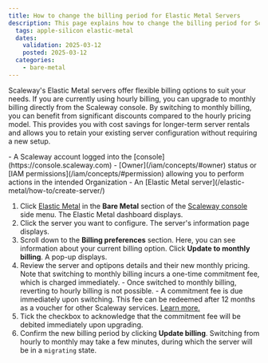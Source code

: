 ```yaml
---
title: How to change the billing period for Elastic Metal Servers
description: This page explains how to change the billing period for Scaleway's Elastic Metal servers.
  tags: apple-silicon elastic-metal
  dates:
    validation: 2025-03-12
    posted: 2025-03-12
  categories:
    - bare-metal
---
```



Scaleway's Elastic Metal servers offer flexible billing options to suit your needs. If you are currently using hourly billing, you can upgrade to monthly billing directly from the Scaleway console.
By switching to monthly billing, you can benefit from significant discounts compared to the hourly pricing model.
This provides you with cost savings for longer-term server rentals and allows you to retain your existing server configuration without requiring a new setup.

<Requirements />
- A Scaleway account logged into the [console](https://console.scaleway.com)
- [Owner](/iam/concepts/#owner) status or [IAM permissions](/iam/concepts/#permission) allowing you to perform actions in the intended Organization
- An [Elastic Metal server](/elastic-metal/how-to/create-server/)

1. Click [Elastic Metal](https://console.scaleway.com/elastic-metal/servers) in the **Bare Metal** section of the [Scaleway console](https://console.scaleway.com) side menu. The Elastic Metal dashboard displays.
2. Click the server you want to configure. The server's information page displays.
3. Scroll down to the **Billing preferences** section. Here, you can see information about your current billing option. Click **Update to monthly billing**. A pop-up displays.
4. Review the server and optipons details and their new monthly pricing. Note that switching to monthly billing incurs a one-time commitment fee, which is charged immediately.
    <Message type="important">
        - Once switched to monthly billing, reverting to hourly billing is not possible.
        - A commitment fee is due immediately upon switching. This fee can be redeemed after 12 months as a voucher for other Scaleway services. [Learn more.](/elastic-metal/how-to/get-use-loyalty-reward/)
    </Message>
5. Tick the checkbox to acknowledge that the commitment fee will be debited immediately upon upgrading.
6. Confirm the new billing period by clicking **Update billing**.
    <Message type="note">
      Switching from hourly to monthly may take a few minutes, during which the server will be in a `migrating` state.
    </Message>
